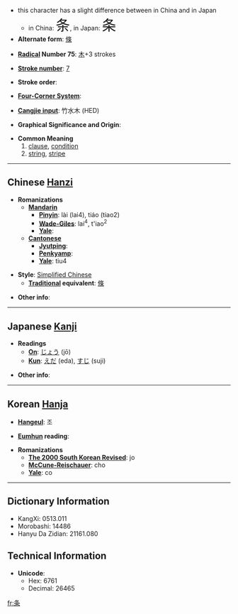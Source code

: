 *this character has a slight difference between in China and in Japan
**in China: <font size="6"><font lang="zh">条</font></font>, in Japan: <font size="6"><font lang="ja">条</font></font>
* '''Alternate form''': [[條]]

* '''[[Wiktionary:Chinese radical index| Radical]] Number 75''': [[Wiktionary:Chinese radical index 木|木]]+3 strokes

* '''[[Wiktionary:Chinese total strokes index|Stroke number]]''': [[Wiktionary:Chinese total strokes index 7|7]]

* '''Stroke order''': 

* '''[[Wiktionary:Chinese four corner index|Four-Corner System]]''': 

* '''[[Wiktionary:Chinese Cangjie index|Cangjie input]]''': 竹水木 (HED)

* '''Graphical Significance and Origin''': 

* '''Common Meaning'''
*#[[clause]], [[condition]]
*# [[string]], [[stripe]]


----

== Chinese [[Hanzi]] ==

* '''Romanizations'''
** '''[[Mandarin]]'''
*** '''[[Pinyin]]''': lài (lai4), tiáo (tiao2)
*** '''[[Wade-Giles]]''': lai<sup>4</sup>, t'iao<sup>2</sup>
*** '''[[Yale]]''': 
** '''[[Cantonese]]'''
*** '''[[Jyutping]]''':
*** '''[[Penkyamp]]''': 
*** '''[[Yale]]''': tiu4

* '''Style''': [[Simplified Chinese]] 
** '''[[Traditional Chinese|Traditional]] equivalent''': [[條]]

* '''Other info''': 

----

== Japanese [[Kanji]] ==

* '''Readings'''
** '''[[On]]''': [[じょう]] (jō)
** '''[[Kun]]''': [[えだ]] (eda), [[すじ]] (suji)

* '''Other info''':  

----

== Korean [[Hanja]] ==

* '''[[Hangeul]]''': 조

* '''[[Eumhun]] reading''': 

* '''Romanizations'''
** '''[[The 2000 South Korean Revised Romanization|The 2000 South Korean Revised]]''': jo
** '''[[McCune-Reischauer]]''': cho
** '''[[Yale]]''': co

----

== Dictionary Information ==

* KangXi: 0513.011
* Morobashi: 14486
* Hanyu Da Zidian: 21161.080

== Technical Information ==

* '''Unicode''':
** Hex: 6761
** Decimal: 26465

[[fr:条]]